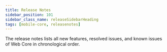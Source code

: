 ```yaml
---
title: Release Notes
sidebar_position: 101
sidebar_class_name: releaseSidebarHeading
tags: [mobile-core, releasenotes]
---
```



The release notes lists all new features, resolved issues, and known issues of Web Core in chronological order.

<ReleaseNotesGenerator noteKey="android-core" />
